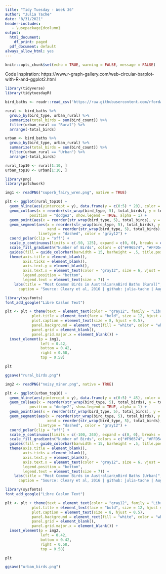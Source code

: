 ```yaml
---
title: "Tidy Tuesday - Week 36"
author: "Julia Tache"
date: "8/31/2021"
header-includes:
   - \usepackage{dcolumn}
output:
  html_document:
    df_print: paged
  pdf_document: default 
always_allow_html: yes
---
```


```r
knitr::opts_chunk$set(echo = TRUE, warning = FALSE, message = FALSE)
```

Code Inspiration: https://www.r-graph-gallery.com/web-circular-barplot-with-R-and-ggplot2.html

```r
library(tidyverse)
library(tidytuesdayR)

bird_baths <- readr::read_csv('https://raw.githubusercontent.com/rfordatascience/tidytuesday/master/data/2021/2021-08-31/bird_baths.csv')
```

```r
rural <- bird_baths %>%
  group_by(bird_type, urban_rural) %>%
  summarize(total_birds = sum(bird_count)) %>%
  filter(urban_rural == "Rural") %>%
  arrange(-total_birds)

urban <- bird_baths %>%
  group_by(bird_type, urban_rural) %>%
  summarize(total_birds = sum(bird_count)) %>%
  filter(urban_rural == "Urban") %>%
  arrange(-total_birds)

rural_top10 <- rural[1:10, ]
urban_top10 <- urban[1:10, ]
```

```r
library(png)
library(patchwork) 

img1 <- readPNG("superb_fairy_wren.png", native = TRUE)

plt <- ggplot(rural_top10) +
  geom_hline(aes(yintercept = y), data.frame(y = c(0:5) * 20), color = "lightgrey") +
  geom_col(aes(x = reorder(str_wrap(bird_type, 5), total_birds), y = total_birds, fill = total_birds), 
           position = "dodge2", show.legend = TRUE, alpha = 1) +
  geom_point(aes(x = reorder(str_wrap(bird_type, 5), total_birds), y = total_birds), size = 3, color = "gray12") +
  geom_segment(aes(x = reorder(str_wrap(bird_type, 5), total_birds), y = 0, 
                   xend = reorder(str_wrap(bird_type, 5), total_birds), yend = 100), 
               linetype = "dashed", color = "gray12") +
  coord_polar(clip = "off") + 
  scale_y_continuous(limits = c(-50, 125), expand = c(0, 0), breaks = c(0, 40, 80, 120)) + 
  scale_fill_gradientn("Number of Birds", colors = c("#F96574", "#FFD54D", "#99BE1B", "#00755E")) +
  guides(fill = guide_colorbar(barwidth = 15, barheight = .5, title.position = "top", title.hjust = 0.5)) +
  theme(axis.title = element_blank(), 
        axis.ticks = element_blank(), 
        axis.text.y = element_blank(),
        axis.text.x = element_text(color = "gray12", size = 6, vjust = 1, hjust = 1),
        legend.position = "bottom",
        legend.text = element_text(size = 7)) +
    labs(title = "Most Common Birds in Australian\nBird Baths (Rural)",
      caption = "Source: Cleary et al, 2016 | github: julia-tache | August 24th, 2021") 

library(sysfonts)
font_add_google("Libre Caslon Text")

plt <- plt + theme(text = element_text(color = "gray12", family = "Libre Caslon Text"),
            plot.title = element_text(face = "bold", size = 12, hjust = 0.5),
            plot.caption = element_text(size = 8, hjust = 0.5),
            panel.background = element_rect(fill = "white", color = "white"),
            panel.grid = element_blank(),
            panel.grid.major.x = element_blank()) +
  inset_element(p = img1,
                left = 0.42,
                bottom = 0.42,
                right = 0.58,
                top = 0.58)

plt 

ggsave("rural_birds.png")
```

```r
img2 <- readPNG("noisy_miner.png", native = TRUE)

plt <- ggplot(urban_top10) +
  geom_hline(aes(yintercept = y), data.frame(y = c(0:5) * 45), color = "lightgrey") +
  geom_col(aes(x = reorder(str_wrap(bird_type, 5), total_birds), y = total_birds, fill = total_birds), 
           position = "dodge2", show.legend = TRUE, alpha = 1) +
  geom_point(aes(x = reorder(str_wrap(bird_type, 5), total_birds), y = total_birds), size = 3, color = "gray12") +
  geom_segment(aes(x = reorder(str_wrap(bird_type, 5), total_birds), y = 0, 
                   xend = reorder(str_wrap(bird_type, 5), total_birds), yend = 233), 
               linetype = "dashed", color = "gray12") +
  coord_polar(clip = "off") + 
  scale_y_continuous(limits = c(-100, 240), expand = c(0, 0), breaks = c(0, 80, 160, 240)) + 
  scale_fill_gradientn("Number of Birds", colors = c("#F96574", "#FFD54D", "#99BE1B", "#00755E")) +
  guides(fill = guide_colorbar(barwidth = 15, barheight = .5, title.position = "top", title.hjust = 0.5)) +
  theme(axis.title = element_blank(), 
        axis.ticks = element_blank(), 
        axis.text.y = element_blank(),
        axis.text.x = element_text(color = "gray12", size = 6, vjust = 1, hjust = 1),
        legend.position = "bottom",
        legend.text = element_text(size = 7)) +
    labs(title = "Most Common Birds in Australian\nBird Baths (Urban)",
      caption = "Source: Cleary et al, 2016 | github: julia-tache | August 24th, 2021") 

library(sysfonts)
font_add_google("Libre Caslon Text")

plt <- plt + theme(text = element_text(color = "gray12", family = "Libre Caslon Text"),
            plot.title = element_text(face = "bold", size = 12, hjust = 0.5),
            plot.caption = element_text(size = 8, hjust = 0.5),
            panel.background = element_rect(fill = "white", color = "white"),
            panel.grid = element_blank(),
            panel.grid.major.x = element_blank()) +
  inset_element(p = img2,
                left = 0.42,
                bottom = 0.42,
                right = 0.58,
                top = 0.58)

plt

ggsave("urban_birds.png")
```

